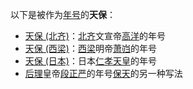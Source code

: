 以下是被作为[[年号|年号]]的'''天保'''：
* [[天保_(北齐)|天保 (北齐)]]：[[北齐|北齐]]文宣帝[[齐文宣帝|高洋]]的年号
* [[天保_(西梁)|天保 (西梁)]]：[[后梁_(南朝)|西梁]]明帝[[梁明帝|萧岿]]的年号
* [[天保_(日本)|天保 (日本)]]：日本[[仁孝天皇|仁孝天皇]]的年号
* [[大理国|后理]]皇帝[[段正严|段正严]]的年号[[保天|保天]]的另一种写法

{{disambig|T|Cat=年号消歧义}}